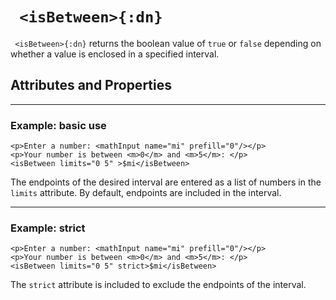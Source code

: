 


# ` <isBetween>{:dn}`

` <isBetween>{:dn}` returns the boolean value of `true` or `false` depending on whether a value is enclosed in a specified interval.

## Attributes and Properties 
 <AttrDisplay name='isBetween'/> 
 <PropDisplay name='isBetween'/>
 
---

### Example: basic use


```doenet-editor-horiz
<p>Enter a number: <mathInput name="mi" prefill="0"/></p>
<p>Your number is between <m>0</m> and <m>5</m>: </p>
<isBetween limits="0 5" >$mi</isBetween>
```



The endpoints of the desired interval are entered as a list of numbers in the `limits` attribute. By default, endpoints are included in the interval.



---

### Example: strict


```doenet-editor-horiz
<p>Enter a number: <mathInput name="mi" prefill="0"/></p>
<p>Your number is between <m>0</m> and <m>5</m>: </p>
<isBetween limits="0 5" strict>$mi</isBetween>
```



The `strict` attribute is included to exclude the endpoints of the interval.

